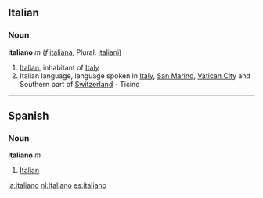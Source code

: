 ==Italian==
===Noun===
'''italiano''' ''m'' (''f'' [[italiana]], Plural: [[italiani]])

# [[Italian]], inhabitant of [[Italy]]
# Italian language, language spoken in [[Italy]], [[San Marino]], [[Vatican City]] and Southern part of [[Switzerland]]   - Ticino

----

==Spanish==
===Noun===
'''italiano''' ''m'' 

# [[Italian]]
[[ja:italiano]]
[[nl:Italiano]]
[[es:italiano]]